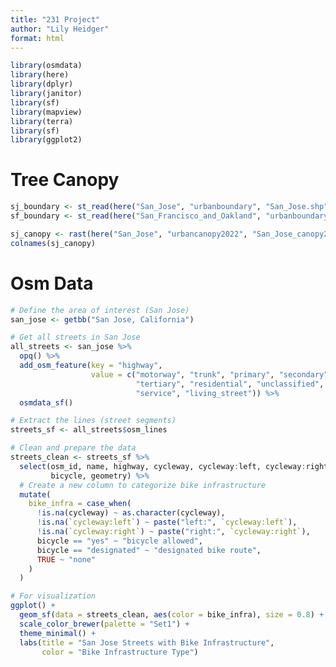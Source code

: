 ```yaml
---
title: "231 Project"
author: "Lily Heidger"
format: html
---
```


```r
library(osmdata)
library(here)
library(dplyr)
library(janitor)
library(sf)
library(mapview)
library(terra)
library(sf)
library(ggplot2)
```

# Tree Canopy 
```r
sj_boundary <- st_read(here("San_Jose", "urbanboundary", "San_Jose.shp"))
sf_boundary <- st_read(here("San_Francisco_and_Oakland", "urbanboundary", "San_Francisco_and_Oakland.shp"))

sj_canopy <- rast(here("San_Jose", "urbancanopy2022", "San_Jose_canopy2022.tif"))
colnames(sj_canopy)
```

# Osm Data
```r
# Define the area of interest (San Jose)
san_jose <- getbb("San Jose, California")

# Get all streets in San Jose
all_streets <- san_jose %>%
  opq() %>%
  add_osm_feature(key = "highway", 
                  value = c("motorway", "trunk", "primary", "secondary", 
                            "tertiary", "residential", "unclassified", 
                            "service", "living_street")) %>%
  osmdata_sf()

# Extract the lines (street segments)
streets_sf <- all_streets$osm_lines
```

```r
# Clean and prepare the data
streets_clean <- streets_sf %>%
  select(osm_id, name, highway, cycleway, cycleway:left, cycleway:right, 
         bicycle, geometry) %>%
  # Create a new column to categorize bike infrastructure
  mutate(
    bike_infra = case_when(
      !is.na(cycleway) ~ as.character(cycleway),
      !is.na(`cycleway:left`) ~ paste("left:", `cycleway:left`),
      !is.na(`cycleway:right`) ~ paste("right:", `cycleway:right`),
      bicycle == "yes" ~ "bicycle allowed",
      bicycle == "designated" ~ "designated bike route",
      TRUE ~ "none"
    )
  )

# For visualization
ggplot() +
  geom_sf(data = streets_clean, aes(color = bike_infra), size = 0.8) +
  scale_color_brewer(palette = "Set1") +
  theme_minimal() +
  labs(title = "San Jose Streets with Bike Infrastructure", 
       color = "Bike Infrastructure Type")
```


